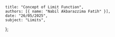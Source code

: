     title: "Concept of Limit Function",
    authors: [{ name: "Nabil Akbarazzima Fatih" }],
    date: "26/05/2025",
    subject: "Limits",
};